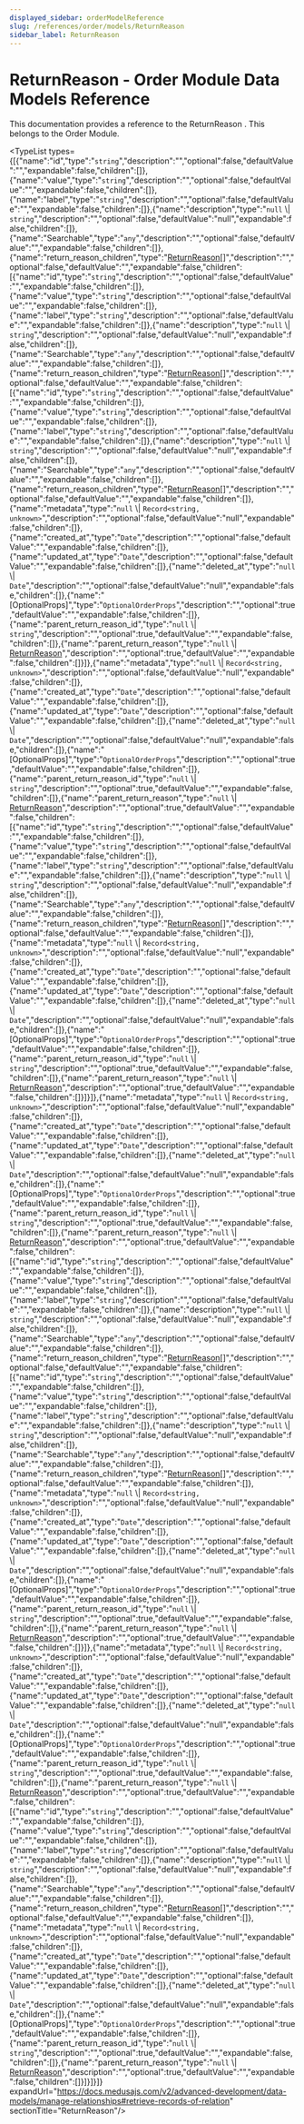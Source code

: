 ```yaml
---
displayed_sidebar: orderModelReference
slug: /references/order/models/ReturnReason
sidebar_label: ReturnReason
---
```



# ReturnReason - Order Module Data Models Reference

This documentation provides a reference to the ReturnReason . This belongs to the Order Module.

<TypeList types={[{"name":"id","type":"`string`","description":"","optional":false,"defaultValue":"","expandable":false,"children":[]},{"name":"value","type":"`string`","description":"","optional":false,"defaultValue":"","expandable":false,"children":[]},{"name":"label","type":"`string`","description":"","optional":false,"defaultValue":"","expandable":false,"children":[]},{"name":"description","type":"`null` \\| `string`","description":"","optional":false,"defaultValue":"null","expandable":false,"children":[]},{"name":"Searchable","type":"`any`","description":"","optional":false,"defaultValue":"","expandable":false,"children":[]},{"name":"return_reason_children","type":"[ReturnReason](page.mdx)[]","description":"","optional":false,"defaultValue":"","expandable":false,"children":[{"name":"id","type":"`string`","description":"","optional":false,"defaultValue":"","expandable":false,"children":[]},{"name":"value","type":"`string`","description":"","optional":false,"defaultValue":"","expandable":false,"children":[]},{"name":"label","type":"`string`","description":"","optional":false,"defaultValue":"","expandable":false,"children":[]},{"name":"description","type":"`null` \\| `string`","description":"","optional":false,"defaultValue":"null","expandable":false,"children":[]},{"name":"Searchable","type":"`any`","description":"","optional":false,"defaultValue":"","expandable":false,"children":[]},{"name":"return_reason_children","type":"[ReturnReason](page.mdx)[]","description":"","optional":false,"defaultValue":"","expandable":false,"children":[{"name":"id","type":"`string`","description":"","optional":false,"defaultValue":"","expandable":false,"children":[]},{"name":"value","type":"`string`","description":"","optional":false,"defaultValue":"","expandable":false,"children":[]},{"name":"label","type":"`string`","description":"","optional":false,"defaultValue":"","expandable":false,"children":[]},{"name":"description","type":"`null` \\| `string`","description":"","optional":false,"defaultValue":"null","expandable":false,"children":[]},{"name":"Searchable","type":"`any`","description":"","optional":false,"defaultValue":"","expandable":false,"children":[]},{"name":"return_reason_children","type":"[ReturnReason](page.mdx)[]","description":"","optional":false,"defaultValue":"","expandable":false,"children":[]},{"name":"metadata","type":"`null` \\| `Record<string, unknown>`","description":"","optional":false,"defaultValue":"null","expandable":false,"children":[]},{"name":"created_at","type":"`Date`","description":"","optional":false,"defaultValue":"","expandable":false,"children":[]},{"name":"updated_at","type":"`Date`","description":"","optional":false,"defaultValue":"","expandable":false,"children":[]},{"name":"deleted_at","type":"`null` \\| `Date`","description":"","optional":false,"defaultValue":"null","expandable":false,"children":[]},{"name":"[OptionalProps]","type":"`OptionalOrderProps`","description":"","optional":true,"defaultValue":"","expandable":false,"children":[]},{"name":"parent_return_reason_id","type":"`null` \\| `string`","description":"","optional":true,"defaultValue":"","expandable":false,"children":[]},{"name":"parent_return_reason","type":"`null` \\| [ReturnReason](page.mdx)","description":"","optional":true,"defaultValue":"","expandable":false,"children":[]}]},{"name":"metadata","type":"`null` \\| `Record<string, unknown>`","description":"","optional":false,"defaultValue":"null","expandable":false,"children":[]},{"name":"created_at","type":"`Date`","description":"","optional":false,"defaultValue":"","expandable":false,"children":[]},{"name":"updated_at","type":"`Date`","description":"","optional":false,"defaultValue":"","expandable":false,"children":[]},{"name":"deleted_at","type":"`null` \\| `Date`","description":"","optional":false,"defaultValue":"null","expandable":false,"children":[]},{"name":"[OptionalProps]","type":"`OptionalOrderProps`","description":"","optional":true,"defaultValue":"","expandable":false,"children":[]},{"name":"parent_return_reason_id","type":"`null` \\| `string`","description":"","optional":true,"defaultValue":"","expandable":false,"children":[]},{"name":"parent_return_reason","type":"`null` \\| [ReturnReason](page.mdx)","description":"","optional":true,"defaultValue":"","expandable":false,"children":[{"name":"id","type":"`string`","description":"","optional":false,"defaultValue":"","expandable":false,"children":[]},{"name":"value","type":"`string`","description":"","optional":false,"defaultValue":"","expandable":false,"children":[]},{"name":"label","type":"`string`","description":"","optional":false,"defaultValue":"","expandable":false,"children":[]},{"name":"description","type":"`null` \\| `string`","description":"","optional":false,"defaultValue":"null","expandable":false,"children":[]},{"name":"Searchable","type":"`any`","description":"","optional":false,"defaultValue":"","expandable":false,"children":[]},{"name":"return_reason_children","type":"[ReturnReason](page.mdx)[]","description":"","optional":false,"defaultValue":"","expandable":false,"children":[]},{"name":"metadata","type":"`null` \\| `Record<string, unknown>`","description":"","optional":false,"defaultValue":"null","expandable":false,"children":[]},{"name":"created_at","type":"`Date`","description":"","optional":false,"defaultValue":"","expandable":false,"children":[]},{"name":"updated_at","type":"`Date`","description":"","optional":false,"defaultValue":"","expandable":false,"children":[]},{"name":"deleted_at","type":"`null` \\| `Date`","description":"","optional":false,"defaultValue":"null","expandable":false,"children":[]},{"name":"[OptionalProps]","type":"`OptionalOrderProps`","description":"","optional":true,"defaultValue":"","expandable":false,"children":[]},{"name":"parent_return_reason_id","type":"`null` \\| `string`","description":"","optional":true,"defaultValue":"","expandable":false,"children":[]},{"name":"parent_return_reason","type":"`null` \\| [ReturnReason](page.mdx)","description":"","optional":true,"defaultValue":"","expandable":false,"children":[]}]}]},{"name":"metadata","type":"`null` \\| `Record<string, unknown>`","description":"","optional":false,"defaultValue":"null","expandable":false,"children":[]},{"name":"created_at","type":"`Date`","description":"","optional":false,"defaultValue":"","expandable":false,"children":[]},{"name":"updated_at","type":"`Date`","description":"","optional":false,"defaultValue":"","expandable":false,"children":[]},{"name":"deleted_at","type":"`null` \\| `Date`","description":"","optional":false,"defaultValue":"null","expandable":false,"children":[]},{"name":"[OptionalProps]","type":"`OptionalOrderProps`","description":"","optional":true,"defaultValue":"","expandable":false,"children":[]},{"name":"parent_return_reason_id","type":"`null` \\| `string`","description":"","optional":true,"defaultValue":"","expandable":false,"children":[]},{"name":"parent_return_reason","type":"`null` \\| [ReturnReason](page.mdx)","description":"","optional":true,"defaultValue":"","expandable":false,"children":[{"name":"id","type":"`string`","description":"","optional":false,"defaultValue":"","expandable":false,"children":[]},{"name":"value","type":"`string`","description":"","optional":false,"defaultValue":"","expandable":false,"children":[]},{"name":"label","type":"`string`","description":"","optional":false,"defaultValue":"","expandable":false,"children":[]},{"name":"description","type":"`null` \\| `string`","description":"","optional":false,"defaultValue":"null","expandable":false,"children":[]},{"name":"Searchable","type":"`any`","description":"","optional":false,"defaultValue":"","expandable":false,"children":[]},{"name":"return_reason_children","type":"[ReturnReason](page.mdx)[]","description":"","optional":false,"defaultValue":"","expandable":false,"children":[{"name":"id","type":"`string`","description":"","optional":false,"defaultValue":"","expandable":false,"children":[]},{"name":"value","type":"`string`","description":"","optional":false,"defaultValue":"","expandable":false,"children":[]},{"name":"label","type":"`string`","description":"","optional":false,"defaultValue":"","expandable":false,"children":[]},{"name":"description","type":"`null` \\| `string`","description":"","optional":false,"defaultValue":"null","expandable":false,"children":[]},{"name":"Searchable","type":"`any`","description":"","optional":false,"defaultValue":"","expandable":false,"children":[]},{"name":"return_reason_children","type":"[ReturnReason](page.mdx)[]","description":"","optional":false,"defaultValue":"","expandable":false,"children":[]},{"name":"metadata","type":"`null` \\| `Record<string, unknown>`","description":"","optional":false,"defaultValue":"null","expandable":false,"children":[]},{"name":"created_at","type":"`Date`","description":"","optional":false,"defaultValue":"","expandable":false,"children":[]},{"name":"updated_at","type":"`Date`","description":"","optional":false,"defaultValue":"","expandable":false,"children":[]},{"name":"deleted_at","type":"`null` \\| `Date`","description":"","optional":false,"defaultValue":"null","expandable":false,"children":[]},{"name":"[OptionalProps]","type":"`OptionalOrderProps`","description":"","optional":true,"defaultValue":"","expandable":false,"children":[]},{"name":"parent_return_reason_id","type":"`null` \\| `string`","description":"","optional":true,"defaultValue":"","expandable":false,"children":[]},{"name":"parent_return_reason","type":"`null` \\| [ReturnReason](page.mdx)","description":"","optional":true,"defaultValue":"","expandable":false,"children":[]}]},{"name":"metadata","type":"`null` \\| `Record<string, unknown>`","description":"","optional":false,"defaultValue":"null","expandable":false,"children":[]},{"name":"created_at","type":"`Date`","description":"","optional":false,"defaultValue":"","expandable":false,"children":[]},{"name":"updated_at","type":"`Date`","description":"","optional":false,"defaultValue":"","expandable":false,"children":[]},{"name":"deleted_at","type":"`null` \\| `Date`","description":"","optional":false,"defaultValue":"null","expandable":false,"children":[]},{"name":"[OptionalProps]","type":"`OptionalOrderProps`","description":"","optional":true,"defaultValue":"","expandable":false,"children":[]},{"name":"parent_return_reason_id","type":"`null` \\| `string`","description":"","optional":true,"defaultValue":"","expandable":false,"children":[]},{"name":"parent_return_reason","type":"`null` \\| [ReturnReason](page.mdx)","description":"","optional":true,"defaultValue":"","expandable":false,"children":[{"name":"id","type":"`string`","description":"","optional":false,"defaultValue":"","expandable":false,"children":[]},{"name":"value","type":"`string`","description":"","optional":false,"defaultValue":"","expandable":false,"children":[]},{"name":"label","type":"`string`","description":"","optional":false,"defaultValue":"","expandable":false,"children":[]},{"name":"description","type":"`null` \\| `string`","description":"","optional":false,"defaultValue":"null","expandable":false,"children":[]},{"name":"Searchable","type":"`any`","description":"","optional":false,"defaultValue":"","expandable":false,"children":[]},{"name":"return_reason_children","type":"[ReturnReason](page.mdx)[]","description":"","optional":false,"defaultValue":"","expandable":false,"children":[]},{"name":"metadata","type":"`null` \\| `Record<string, unknown>`","description":"","optional":false,"defaultValue":"null","expandable":false,"children":[]},{"name":"created_at","type":"`Date`","description":"","optional":false,"defaultValue":"","expandable":false,"children":[]},{"name":"updated_at","type":"`Date`","description":"","optional":false,"defaultValue":"","expandable":false,"children":[]},{"name":"deleted_at","type":"`null` \\| `Date`","description":"","optional":false,"defaultValue":"null","expandable":false,"children":[]},{"name":"[OptionalProps]","type":"`OptionalOrderProps`","description":"","optional":true,"defaultValue":"","expandable":false,"children":[]},{"name":"parent_return_reason_id","type":"`null` \\| `string`","description":"","optional":true,"defaultValue":"","expandable":false,"children":[]},{"name":"parent_return_reason","type":"`null` \\| [ReturnReason](page.mdx)","description":"","optional":true,"defaultValue":"","expandable":false,"children":[]}]}]}]} expandUrl="https://docs.medusajs.com/v2/advanced-development/data-models/manage-relationships#retrieve-records-of-relation" sectionTitle="ReturnReason"/>
